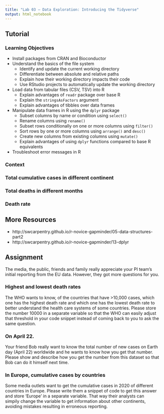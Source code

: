 ```yaml
---
title: "Lab 03 – Data Exploration: Introducing the Tidyverse"
output: html_notebook
---
```


## Tutorial

### Learning Objectives

- Install packages from CRAN and Bioconductor
- Understand the basics of the file system
  - Identify and update the current working directory
  - Differentiate between absolute and relative paths
  - Explain how their working directory impacts their code
  - Use RStudio projects to automatically update the working directory
- Load data from tabular files (CSV, TSV) into R
  - Explain advantages of `readr` package over base R
  - Explain the `stringsAsFactors` argument
  - Explain advantages of tibbles over data frames
- Manipulate data frames in R using the `dplyr` package
  - Subset columns by name or condition using `select()`
  - Rename columns using `rename()`
  - Subset rows conditionally on one or more columns using `filter()`
  - Sort rows by one or more columns using `arrange()` and `desc()`
  - Create new columns from existing columns using `mutate()`
  - Explain advantages of using `dplyr` functions compared to base R equivalents
- Troubleshoot error messages in R

### Context



### Total cumulative cases in different continent


### Total deaths in different months


### Death rate 

## More Resources

- http://swcarpentry.github.io/r-novice-gapminder/05-data-structures-part2
- http://swcarpentry.github.io/r-novice-gapminder/13-dplyr

## Assignment 

The media, the public, friends and family really appreciate your PI team's initial reporting from the EU data. However, they got more questions for you. 

### Highest and lowest death rates 

The WHO wants to know, of the countries that have >10,000 cases, which one has the highest death rate and which one has the lowest death rate to better understand the health care systems of some countries. Please store the number 10000 in a separate variable so that the WHO can easily adjust that threshold in your code snippet instead of coming back to you to ask the same question.


### On April 22. 

Your friend Bob really want to know the total number of new cases on Earth day (April 22) worldwide and he wants to know how you get that number. Please show and describe how you get the number from this dataset so that Bob can do it himself next time.


### In Europe, cumulative cases by countries

Some media outlets want to get the cumulative cases in 2020 of different countries in Europe. Please write them a snippet of code to get this answer and store 'Europe' in a separate variable. That way their analysts can simpily change the variable to get information about other continents, avoiding mistakes resulting in erroneous reporting.



